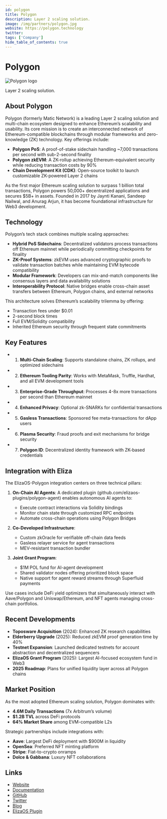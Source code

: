 ---
id: polygon
title: Polygon
description: Layer 2 scaling solution.
image: /img/partners/polygon.jpg
website: https://polygon.technology
twitter:
tags: ['Company']
hide_table_of_contents: true
---

# Polygon

<div className="partner-logo">
  <img src="/img/partners/polygon.jpg" alt="Polygon logo" />
</div>

Layer 2 scaling solution.

## About Polygon

Polygon (formerly Matic Network) is a leading Layer 2 scaling solution and multi-chain ecosystem designed to enhance Ethereum’s scalability and usability. Its core mission is to create an interconnected network of Ethereum-compatible blockchains through modular frameworks and zero-knowledge (ZK) technology. Key offerings include:

- **Polygon PoS**: A proof-of-stake sidechain handling ~7,000 transactions per second with sub-2-second finality
- **Polygon zkEVM**: A ZK-rollup achieving Ethereum-equivalent security while reducing transaction costs by 90%
- **Chain Development Kit (CDK)**: Open-source toolkit to launch customizable ZK-powered Layer 2 chains

As the first major Ethereum scaling solution to surpass 1 billion total transactions, Polygon powers 50,000+ decentralized applications and secures $5B+ in assets. Founded in 2017 by Jaynti Kanani, Sandeep Nailwal, and Anurag Arjun, it has become foundational infrastructure for Web3 development.

## Technology

Polygon’s tech stack combines multiple scaling approaches:

- **Hybrid PoS Sidechains**: Decentralized validators process transactions off Ethereum mainnet while periodically committing checkpoints for finality
- **ZK-Proof Systems**: zkEVM uses advanced cryptographic proofs to validate transaction batches while maintaining EVM bytecode compatibility
- **Modular Framework**: Developers can mix-and-match components like consensus layers and data availability solutions
- **Interoperability Protocol**: Native bridges enable cross-chain asset transfers between Ethereum, Polygon chains, and external networks

This architecture solves Ethereum’s scalability trilemma by offering:

- Transaction fees under $0.01
- 2-second block times
- Full EVM/Solidity compatibility
- Inherited Ethereum security through frequent state commitments

## Key Features

- 1. **Multi-Chain Scaling**: Supports standalone chains, ZK rollups, and optimized sidechains
- 2. **Ethereum Tooling Parity**: Works with MetaMask, Truffle, Hardhat, and all EVM development tools
- 3. **Enterprise-Grade Throughput**: Processes 4-8x more transactions per second than Ethereum mainnet
- 4. **Enhanced Privacy**: Optional zk-SNARKs for confidential transactions
- 5. **Gasless Transactions**: Sponsored fee meta-transactions for dApp users
- 6. **Plasma Security**: Fraud proofs and exit mechanisms for bridge security
- 7. **Polygon ID**: Decentralized identity framework with ZK-based credentials

## Integration with Eliza

The ElizaOS-Polygon integration centers on three technical pillars:

1. **On-Chain AI Agents**: A dedicated plugin (github.com/elizaos-plugins/polygon-agent) enables autonomous AI agents to:

   - Execute contract interactions via Solidity bindings
   - Monitor chain state through customized RPC endpoints
   - Automate cross-chain operations using Polygon Bridges

2. **Co-Developed Infrastructure**:

   - Custom zkOracle for verifiable off-chain data feeds
   - Gasless relayer service for agent transactions
   - MEV-resistant transaction bundler

3. **Joint Grant Program**:
   - $1M POL fund for AI-agent development
   - Shared validator nodes offering prioritized block space
   - Native support for agent reward streams through Superfluid payments

Use cases include DeFi yield optimizers that simultaneously interact with Aave/Polygon and Uniswap/Ethereum, and NFT agents managing cross-chain portfolios.

## Recent Developments

- **Toposware Acquisition** (2024): Enhanced ZK research capabilities
- **Elderberry Upgrade** (2025): Reduced zkEVM proof generation time by 40%
- **Testnet Expansion**: Launched dedicated testnets for account abstraction and decentralized sequencers
- **ElizaOS Grant Program** (2025): Largest AI-focused ecosystem fund in Web3
- **2025 Roadmap**: Plans for unified liquidity layer across all Polygon chains

## Market Position

As the most adopted Ethereum scaling solution, Polygon dominates with:

- **4.6M Daily Transactions** (7x Arbitrum’s volume)
- **$1.2B TVL** across DeFi protocols
- **64% Market Share** among EVM-compatible L2s

Strategic partnerships include integrations with:

- **Aave**: Largest DeFi deployment with $900M in liquidity
- **OpenSea**: Preferred NFT minting platform
- **Stripe**: Fiat-to-crypto onramps
- **Dolce & Gabbana**: Luxury NFT collaborations

## Links

- [Website](https://polygon.technology)
- [Documentation](https://polygon.technology/developers)
- [GitHub](https://github.com/maticnetwork)
- [Twitter](https://twitter.com/0xPolygon)
- [Blog](https://polygon.technology/blog)
- [ElizaOS Plugin](https://github.com/elizaos-plugins/polygon-agent)
